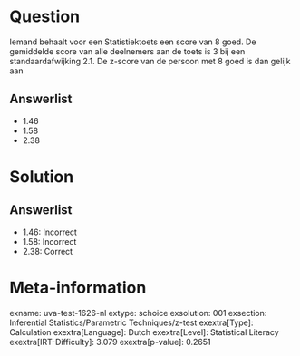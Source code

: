 Question
========

Iemand behaalt voor een Statistiektoets een score van 8 goed. De
gemiddelde score van alle deelnemers aan de toets is 3 bij een
standaardafwijking 2.1. De z-score van de persoon met 8 goed is dan
gelijk aan

Answerlist
----------

* 1.46
* 1.58
* 2.38

Solution
========

Answerlist
----------

* 1.46: Incorrect
* 1.58: Incorrect
* 2.38: Correct

Meta-information
================
exname: uva-test-1626-nl
extype: schoice
exsolution: 001
exsection: Inferential Statistics/Parametric Techniques/z-test
exextra[Type]: Calculation
exextra[Language]: Dutch
exextra[Level]: Statistical Literacy
exextra[IRT-Difficulty]: 3.079
exextra[p-value]: 0.2651

